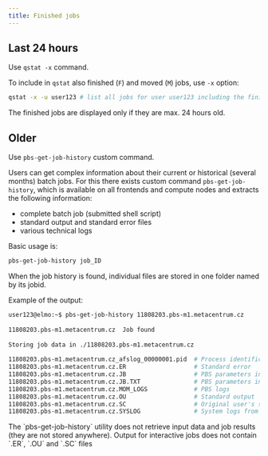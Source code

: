 ```yaml
---
title: Finished jobs
---
```

## Last 24 hours

Use `qstat -x` command.

To include in `qstat` also finished (`F`) and moved (`M`) jobs, use `-x` option:
```bash
qstat -x -u user123 # list all jobs for user user123 including the finished ones
```
The finished jobs are displayed only if they are max. 24 hours old.

## Older

Use `pbs-get-job-history` custom command.

Users can get complex information about their current or historical (several months) batch jobs. For this there exists custom command `pbs-get-job-history`, which is available on all frontends and compute nodes and extracts the following information:

- complete batch job (submitted shell script)
- standard output and standard error files
- various technical logs

Basic usage is:
```bash
pbs-get-job-history job_ID
```
When the job history is found, individual files are stored in one folder named by its jobid.

Example of the output:
```bash
user123@elmo:~$ pbs-get-job-history 11808203.pbs-m1.metacentrum.cz
    
11808203.pbs-m1.metacentrum.cz  Job found
    
Storing job data in ./11808203.pbs-m1.metacentrum.cz
    
11808203.pbs-m1.metacentrum.cz_afslog_00000001.pid  # Process identification number (PID)
11808203.pbs-m1.metacentrum.cz.ER                   # Standard error
11808203.pbs-m1.metacentrum.cz.JB                   # PBS parameters in binary format, not human readable
11808203.pbs-m1.metacentrum.cz.JB.TXT               # PBS parameters in text format, readable
11808203.pbs-m1.metacentrum.cz.MOM_LOGS             # PBS logs
11808203.pbs-m1.metacentrum.cz.OU                   # Standard output
11808203.pbs-m1.metacentrum.cz.SC                   # Original user's shell script
11808203.pbs-m1.metacentrum.cz.SYSLOG               # System logs from the computing node
```

<Callout type="info">
    The `pbs-get-job-history` utility does not retrieve input data and job results (they are not stored anywhere).
</Callout>

<Callout type="info">
    Output for interactive jobs does not contain `.ER`, `.OU` and `.SC` files
</Callout>

